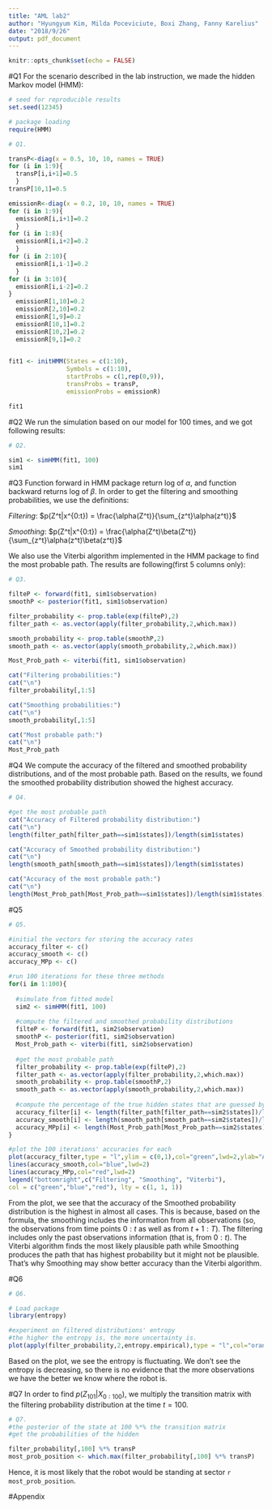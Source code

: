 ---
title: "AML lab2"
author: "Hyungyum Kim, Milda Poceviciute, Boxi Zhang, Fanny Karelius"
date: "2018/9/26"
output: pdf_document
---

```{r setup, include=FALSE}
knitr::opts_chunk$set(echo = FALSE)
```

#Q1
For the scenario described in the lab instruction, we made the hidden Markov model (HMM):

```{r}

# seed for reproducible results
set.seed(12345)

# package loading
require(HMM)

# Q1.

transP<-diag(x = 0.5, 10, 10, names = TRUE)
for (i in 1:9){
  transP[i,i+1]=0.5
  }
transP[10,1]=0.5

emissionR<-diag(x = 0.2, 10, 10, names = TRUE)
for (i in 1:9){
  emissionR[i,i+1]=0.2
  }
for (i in 1:8){
  emissionR[i,i+2]=0.2
  }
for (i in 2:10){
  emissionR[i,i-1]=0.2
  }
for (i in 3:10){
  emissionR[i,i-2]=0.2
}
  emissionR[1,10]=0.2
  emissionR[2,10]=0.2
  emissionR[1,9]=0.2
  emissionR[10,1]=0.2
  emissionR[10,2]=0.2
  emissionR[9,1]=0.2

  
fit1 <- initHMM(States = c(1:10),
                Symbols = c(1:10),
                startProbs = c(1,rep(0,9)),
                transProbs = transP,
                emissionProbs = emissionR)

fit1
```


#Q2
We run the simulation based on our model for 100 times, and we got following results:

```{r}

# Q2.

sim1 <- simHMM(fit1, 100)
sim1

```


#Q3
Function forward in HMM package return log of $\alpha$, and function backward returns log of $\beta$. In order to get the filtering and smoothing probabilities, we use the definitions:

*Filtering*: $p(Z^t|x^{0:t}) = \frac{\alpha(Z^t)}{\sum_{z^t}\alpha(z^t)}$

*Smoothing*: $p(Z^t|x^{0:t}) = \frac{\alpha(Z^t)\beta(Z^t)}{\sum_{z^t}\alpha(z^t)\beta(z^t)}$

We also use the Viterbi algorithm implemented in the HMM package to find the most probable path. The results are following(first 5 columns only):

```{r}

# Q3.

filteP <- forward(fit1, sim1$observation)
smoothP <- posterior(fit1, sim1$observation)

filter_probability <- prop.table(exp(filteP),2)
filter_path <- as.vector(apply(filter_probability,2,which.max))

smooth_probability <- prop.table(smoothP,2)
smooth_path <- as.vector(apply(smooth_probability,2,which.max))

Most_Prob_path <- viterbi(fit1, sim1$observation)

cat("Filtering probabilities:")
cat("\n")
filter_probability[,1:5]

cat("Smoothing probabilities:")
cat("\n")
smooth_probability[,1:5]

cat("Most probable path:")
cat("\n")
Most_Prob_path

```


#Q4
We compute the accuracy of the filtered and smoothed probability distributions, and of the most probable path. Based on the results, we found the smoothed probability distribution showed the highest accuracy.
```{r}

# Q4. 

#get the most probable path
cat("Accuracy of Filtered probability distribution:")
cat("\n")
length(filter_path[filter_path==sim1$states])/length(sim1$states)

cat("Accuracy of Smoothed probability distribution:")
cat("\n")
length(smooth_path[smooth_path==sim1$states])/length(sim1$states)

cat("Accuracy of the most probable path:")
cat("\n")
length(Most_Prob_path[Most_Prob_path==sim1$states])/length(sim1$states)
```

#Q5
```{r}
# Q5.

#initial the vectors for storing the accuracy rates
accuracy_filter <- c()
accuracy_smooth <- c()
accuracy_MPp <- c()

#run 100 iterations for these three methods
for(i in 1:100){
  
  #simulate from fitted model
  sim2 <- simHMM(fit1, 100)
  
  #compute the filtered and smoothed probability distributions
  filteP <- forward(fit1, sim2$observation)
  smoothP <- posterior(fit1, sim2$observation)
  Most_Prob_path <- viterbi(fit1, sim2$observation)
  
  #get the most probable path
  filter_probability <- prop.table(exp(filteP),2)
  filter_path <- as.vector(apply(filter_probability,2,which.max))
  smooth_probability <- prop.table(smoothP,2)
  smooth_path <- as.vector(apply(smooth_probability,2,which.max))
  
  #compute the percentage of the true hidden states that are guessed by each method.
  accuracy_filter[i] <- length(filter_path[filter_path==sim2$states])/length(sim2$states)
  accuracy_smooth[i] <- length(smooth_path[smooth_path==sim2$states])/length(sim2$states)
  accuracy_MPp[i] <- length(Most_Prob_path[Most_Prob_path==sim2$states])/length(sim2$states)
}

#plot the 100 iterations' accuracies for each
plot(accuracy_filter,type = "l",ylim = c(0,1),col="green",lwd=2,ylab="Accuracy")
lines(accuracy_smooth,col="blue",lwd=2)
lines(accuracy_MPp,col="red",lwd=2)
legend("bottomright",c("Filtering", "Smoothing", "Viterbi"),
col = c("green","blue","red"), lty = c(1, 1, 1))
```

From the plot, we see that the accuracy of the Smoothed probability distribution is the highest in almost all cases. This is because, based on the formula, the smoothing includes the information from all observations (so, the observations from time points $0:t$ as well as from $t+1:T$). The filtering includes only the past observations information (that is, from $0:t$). The Viterbi algorithm finds the most likely plausible path while Smoothing produces the path that has highest probability but it might not be plausible. That's why Smoothing may show better accuracy than the Viterbi algorithm.

#Q6
```{r}

# Q6.

# Load package
library(entropy)

#experiment on filtered distributions' entropy
#the higher the entropy is, the more uncertainty is.
plot(apply(filter_probability,2,entropy.empirical),type = "l",col="orange",lwd=2,ylab="Entropy",xlab="Steps")
```

Based on the plot, we see the entropy is fluctuating. We don't see the entropy is decreasing, so there is no evidence that the more observations we have the better we know where the robot is.

#Q7
In order to find $p(Z_{101}|X_{0:100})$, we multiply the transition matrix with the filtering probability distribution at the time $t=100$.
```{r}

# Q7.
#the posterior of the state at 100 %*% the transition matrix
#get the probabilities of the hidden

filter_probability[,100] %*% transP
most_prob_position <- which.max(filter_probability[,100] %*% transP)
```

Hence, it is most likely that the robot would be standing at sector `r most_prob_position`.

\clearpage

#Appendix

```{r, ref.label=knitr::all_labels(),echo=TRUE,eval=FALSE}

```



